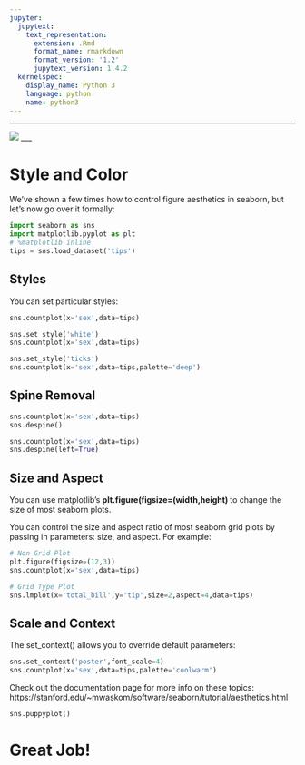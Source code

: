 ```yaml
---
jupyter:
  jupytext:
    text_representation:
      extension: .Rmd
      format_name: rmarkdown
      format_version: '1.2'
      jupytext_version: 1.4.2
  kernelspec:
    display_name: Python 3
    language: python
    name: python3
---
```


___

<a href='http://www.pieriandata.com'> <img src='../Pierian_Data_Logo.png' /></a>
___


# Style and Color

We've shown a few times how to control figure aesthetics in seaborn, but let's now go over it formally:

```python
import seaborn as sns
import matplotlib.pyplot as plt
# %matplotlib inline
tips = sns.load_dataset('tips')
```

## Styles

You can set particular styles:

```python
sns.countplot(x='sex',data=tips)
```

```python
sns.set_style('white')
sns.countplot(x='sex',data=tips)
```

```python
sns.set_style('ticks')
sns.countplot(x='sex',data=tips,palette='deep')
```

## Spine Removal

```python
sns.countplot(x='sex',data=tips)
sns.despine()
```

```python
sns.countplot(x='sex',data=tips)
sns.despine(left=True)
```

## Size and Aspect


You can use matplotlib's **plt.figure(figsize=(width,height) ** to change the size of most seaborn plots.

You can control the size and aspect ratio of most seaborn grid plots by passing in parameters: size, and aspect. For example:

```python
# Non Grid Plot
plt.figure(figsize=(12,3))
sns.countplot(x='sex',data=tips)
```

```python
# Grid Type Plot
sns.lmplot(x='total_bill',y='tip',size=2,aspect=4,data=tips)
```

## Scale and Context

The set_context() allows you to override default parameters:

```python
sns.set_context('poster',font_scale=4)
sns.countplot(x='sex',data=tips,palette='coolwarm')
```

Check out the documentation page for more info on these topics:
https://stanford.edu/~mwaskom/software/seaborn/tutorial/aesthetics.html

```python
sns.puppyplot()
```

# Great Job!
